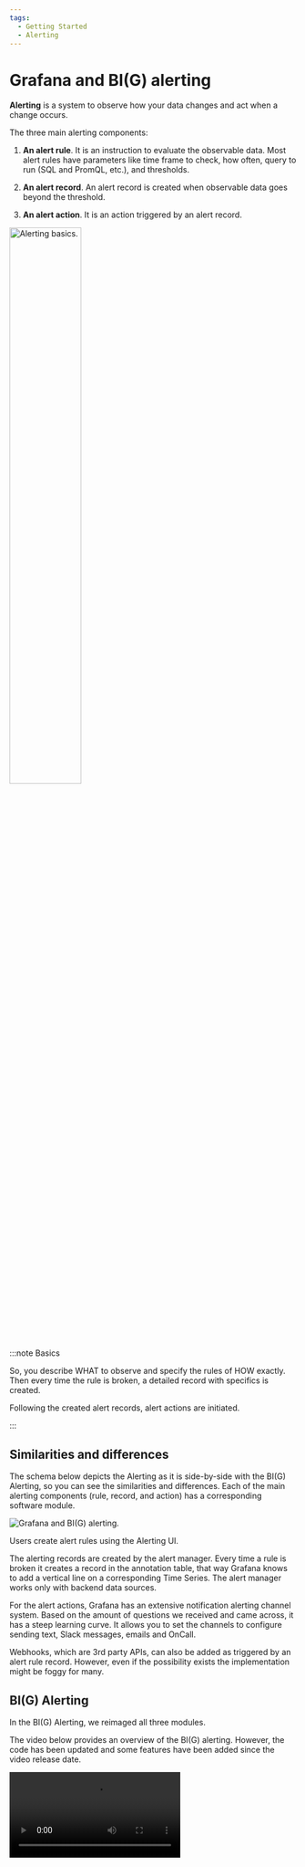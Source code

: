 ```yaml
---
tags:
  - Getting Started
  - Alerting
---
```



# Grafana and BI(G) alerting

**Alerting** is a system to observe how your data changes and act when a change occurs.

The three main alerting components:

1. **An alert rule**. It is an instruction to evaluate the observable data.
   Most alert rules have parameters like time frame to check, how often, query to run (SQL and PromQL, etc.), and thresholds.

2. **An alert record**. An alert record is created when observable data goes beyond the threshold.

3. **An alert action**. It is an action triggered by an alert record.

<Image title="Alerting basics." src="/img/big/basics.png" width="50%" />

:::note Basics

So, you describe WHAT to observe and specify the rules of HOW exactly. Then every time the rule is broken, a detailed record with specifics is created.

Following the created alert records, alert actions are initiated.

:::

## Similarities and differences

The schema below depicts the Alerting as it is side-by-side with the BI(G) Alerting, so you can see the similarities and differences. Each of the main alerting components (rule, record, and action) has a corresponding software module.

<Image title="Grafana and BI(G) alerting." src="/img/big/alerting-vs-big.png" />

Users create alert rules using the Alerting UI.

The alerting records are created by the alert manager. Every time a rule is broken it creates a record in the annotation table, that way Grafana knows to add a vertical line on a corresponding Time Series.
The alert manager works only with backend data sources.

For the alert actions, Grafana has an extensive notification alerting channel system. Based on the amount of questions we received and came across, it has a steep learning curve. It allows you to set the channels to configure sending text, Slack messages, emails and OnCall.

Webhooks, which are 3rd party APIs, can also be added as triggered by an alert rule record. However, even if the possibility exists the implementation might be foggy for many.

## BI(G) Alerting

In the BI(G) Alerting, we reimaged all three modules.

The video below provides an overview of the BI(G) alerting. However, the code has been updated and some features have been added since the video release date.

<Video
  src="https://www.youtube.com/embed/vky-7-DfvXE"
  title="BI(G) Alerting in Grafana announcement."
/>
